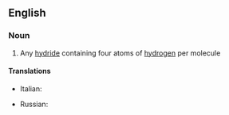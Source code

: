 ==English==

===Noun===
{{en-noun}}

# {{context|inorganic chemistry|lang=en}} Any [[hydride]] containing four atoms of [[hydrogen]] per molecule

====Translations====
{{trans-top|tetrahydride}}
*Italian: {{t|it|tetraidruro|m}}
{{trans-mid}}

* Russian: {{t|ru|тетрагидри́д|m|sc=Cyrl}}
{{trans-bottom}}